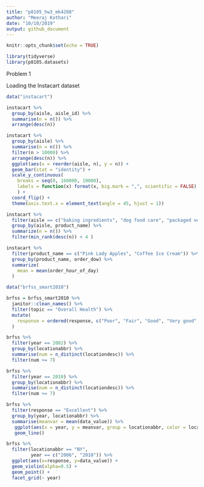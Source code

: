 ```yaml
---
title: "p8105_hw3_mk4208"
author: "Meeraj Kothari"
date: "10/10/2019"
output: github_document
---
```


```r
knitr::opts_chunk$set(echo = TRUE)
```

```r
library(tidyverse)
library(p8105.datasets)
```


Problem 1

Loading the Instacart dataset

```r
data("instacart") 
```

```r
instacart %>% 
  group_by(aisle, aisle_id) %>% 
  summarise(n = n()) %>% 
  arrange(desc(n))
```

```r
instacart %>% 
  group_by(aisle) %>% 
  summarise(n = n()) %>% 
  filter(n > 10000) %>% 
  arrange(desc(n)) %>% 
  ggplot(aes(x = reorder(aisle, n), y = n)) +
  geom_bar(stat = "identity") + 
  scale_y_continuous(
    breaks = seq(0, 160000, 10000),
    labels = function(x) format(x, big.mark = ",", scientific = FALSE)
    ) +
  coord_flip() + 
  theme(axis.text.x = element_text(angle = 45, hjust = 1)) 
```

```r
instacart %>% 
  filter(aisle == c("baking ingredients", "dog food care", "packaged vegetables fruits")) %>% 
  group_by(aisle, product_name) %>% 
  summarize(n = n()) %>% 
  filter(min_rank(desc(n)) < 4 )
```

```r
instacart %>% 
  filter(product_name == c("Pink Lady Apples", "Coffee Ice Cream")) %>% 
  group_by(product_name, order_dow) %>% 
  summarize(
    mean = mean(order_hour_of_day)
  )
```

```r
data("brfss_smart2010")
```

```r
brfss = brfss_smart2010 %>% 
  janitor::clean_names() %>% 
  filter(topic == "Overall Health") %>% 
  mutate(
    response = ordered(response, c("Poor", "Fair", "Good", "Very good", "Excellent"))
  )
```

```r
brfss %>% 
  filter(year == 2002) %>% 
  group_by(locationabbr) %>% 
  summarise(num = n_distinct(locationdesc)) %>% 
  filter(num >= 7)
```

```r
brfss %>% 
  filter(year == 2010) %>% 
  group_by(locationabbr) %>% 
  summarise(num = n_distinct(locationdesc)) %>% 
  filter(num >= 7)
```


```r
brfss %>% 
  filter(response == "Excellent") %>%
  group_by(year, locationabbr) %>% 
  summarise(meanvar = mean(data_value)) %>%
   ggplot(aes(x = year, y = meanvar, group = locationabbr, color = locationabbr)) + 
   geom_line()
```

```r
brfss %>% 
  filter(locationabbr == "NY", 
         year == c("2006", "2010")) %>% 
  ggplot(aes(x=response, y=data_value)) +
  geom_violin(alpha=0.5) + 
  geom_point() + 
  facet_grid(~ year)
```

